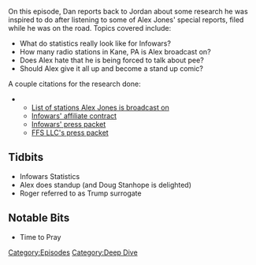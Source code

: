 {{Episode
    | title           = Research and Stand Up
    | caption         = [https://knowledgefight.libsyn.com/knowledge-fight-research-and-stand-up Listen to this episode on Libsyn]
    | episodeNumber   = 4
    | length          = 01:28:05
    | airDate         = January 18, 2017
    | episodeType     = [[:Category:Deep Dive|Deep Dive]]
    | appearance      = [[Doug Stanhope]], [[Roger Stone]]
    | previousEpisode = [[3: The Secret of 2017]]
    | nextEpisode     = [[5: January 19, 2017]]
}}

{{Stub}}

On this episode, Dan reports back to Jordan about some research he was inspired to do after listening to some of Alex Jones' special reports, filed while he was on the road.  Topics covered include:

*What do statistics really look like for Infowars?
*How many radio stations in Kane, PA is Alex broadcast on?
*Does Alex hate that he is being forced to talk about pee?
*Should Alex give it all up and become a stand up comic?

A couple citations for the research done:

**[http://www.gcnlive.com/programs/alexJones/affiliateList.pdf List of stations Alex Jones is broadcast on]
**[http://static.infowars.com/partners/SatContract.pdf Infowars' affiliate contract]
**[http://static.infowars.com/partners/MediaKit2016.pdf Infowars' press packet]
**[http://static.infowars.com/ads/mediakit_public.pdf FFS LLC's press packet]

==Tidbits==

*Infowars Statistics
*Alex does standup (and Doug Stanhope is delighted)
*Roger referred to as Trump surrogate

==Notable Bits==

*Time to Pray

[[Category:Episodes]]
[[Category:Deep Dive]]